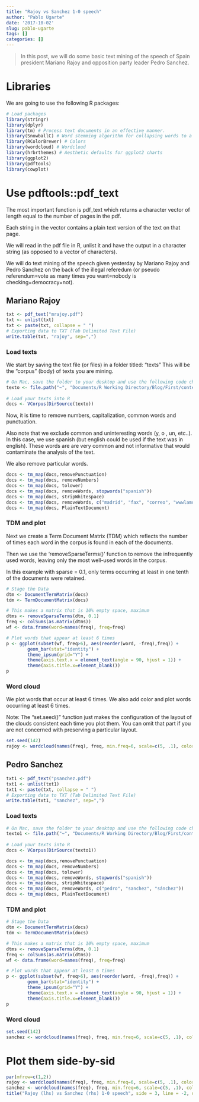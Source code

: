 ```yaml
---
title: "Rajoy vs Sanchez 1-0 speech"
author: "Pablo Ugarte"
date: '2017-10-02'
slug: pablo-ugarte
tags: []
categories: []
---
```


>In this post, we will do some basic text mining of the speech of Spain president Mariano Rajoy and opposition party leader Pedro Sanchez.

# Libraries

We are going to use the following R packages:

```r
# Load packages
library(stringr)
library(dplyr)
library(tm) # Process text documents in an effective manner.
library(SnowballC) # Word stemming algorithm for collapsing words to a common root
library(RColorBrewer) # Colors
library(wordcloud) # Wordcloud
library(hrbrthemes) # Aesthetic defaults for ggplot2 charts
library(ggplot2)
library(pdftools)
library(cowplot)
```

# Use pdftools::pdf_text

The most important function is pdf_text which returns a character vector of length equal to the number of pages in the pdf. 

Each string in the vector contains a plain text version of the text on that page.

We will read in the pdf file in R, unlist it and have the output in a character string (as opposed to a vector of characters).

We will do text mining of the speech given yesterday by Mariano Rajoy and Pedro Sanchez on the back of the illegal referedum (or pseudo referendum=vote as many times you want=nobody is checking=democracy=not).

## Mariano Rajoy

```r
txt <- pdf_text("mrajoy.pdf")
txt <- unlist(txt)
txt <- paste(txt, collapse = " ")
# Exporting data to TXT (Tab Delimited Text File)
write.table(txt, "rajoy", sep=",")
```

### Load texts

We start by saving the text file (or files) in a folder titled: “texts” This will be the “corpus” (body) of texts you are mining.

```r
# On Mac, save the folder to your desktop and use the following code chunk
texto <- file.path("~", "Documents/R Working Directory/Blog/First/content/post/", "gov")
  
# Load your texts into R
docs <- VCorpus(DirSource(texto))
```

Now, it is time to remove numbers, capitalization, common words and punctuation. 

Also note that we exclude common and uninteresting words (y, o , un, etc..). In this case, we use spanish (but english could be used if the text was in english). These words are are very common and not informative that would contaminate the analysis of the text. 

We also remove particular words.

```r
docs <- tm_map(docs,removePunctuation)   
docs <- tm_map(docs, removeNumbers)   
docs <- tm_map(docs, tolower)   
docs <- tm_map(docs, removeWords, stopwords("spanish"))   
docs <- tm_map(docs, stripWhitespace)
docs <- tm_map(docs, removeWords, c("madrid", "fax", "correo", "wwwlamoncloagobes", "tel", "prensa", "moncloa", "complejo", "comunicacion", "comunicación", "presidencia", "secretaría", "página", "electrónico"))
docs <- tm_map(docs, PlainTextDocument) 
```

### TDM and plot

Next we create a Term Document Matrix (TDM) which reflects the number of times each word in the corpus is found in each of the documents. 

Then we use the ‘removeSparseTerms()’ function to remove the infrequently used words, leaving only the most well-used words in the corpus. 

In this example with sparse = 0.1, only terms occurring at least in one tenth of the documents were retained.

```r
# Stage the Data      
dtm <- DocumentTermMatrix(docs)   
tdm <- TermDocumentMatrix(docs) 

# This makes a matrix that is 10% empty space, maximum
dtms <- removeSparseTerms(dtm, 0.1) 
freq <- colSums(as.matrix(dtms)) 
wf <- data.frame(word=names(freq), freq=freq)  

# Plot words that appear at least 6 times
p <- ggplot(subset(wf, freq>6), aes(reorder(word, -freq),freq)) +
        geom_bar(stat="identity") +
        theme_ipsum(grid="Y") +
        theme(axis.text.x = element_text(angle = 90, hjust = 1)) +
        theme(axis.title.x=element_blank()) 
p  
```

### Word cloud

We plot words that occur at least 6 times. We also add color and plot words occurring at least 6 times.

Note: The "set.seed()" function just makes the configuration of the layout of the clouds consistent each time you plot them. You can omit that part if you are not concerned with preserving a particular layout. 

```r
set.seed(142) 
rajoy <- wordcloud(names(freq), freq, min.freq=6, scale=c(5, .1), colors=brewer.pal(6, "Dark2"))
```

## Pedro Sanchez

```r
txt1 <- pdf_text("psanchez.pdf")
txt1 <- unlist(txt1)
txt1 <- paste(txt, collapse = " ")
# Exporting data to TXT (Tab Delimited Text File)
write.table(txt1, "sanchez", sep=",")
```

### Load texts

```r
# On Mac, save the folder to your desktop and use the following code chunk
texto1 <- file.path("~", "Documents/R Working Directory/Blog/First/content/post/", "psoe")
  
# Load your texts into R
docs <- VCorpus(DirSource(texto1))
```

```r
docs <- tm_map(docs,removePunctuation)   
docs <- tm_map(docs, removeNumbers)   
docs <- tm_map(docs, tolower)   
docs <- tm_map(docs, removeWords, stopwords("spanish"))   
docs <- tm_map(docs, stripWhitespace)
docs <- tm_map(docs, removeWords, c("pedro", "sanchez", "sánchez"))
docs <- tm_map(docs, PlainTextDocument) 
```

### TDM and plot

```r
# Stage the Data      
dtm <- DocumentTermMatrix(docs)   
tdm <- TermDocumentMatrix(docs) 

# This makes a matrix that is 10% empty space, maximum
dtms <- removeSparseTerms(dtm, 0.1) 
freq <- colSums(as.matrix(dtms)) 
wf <- data.frame(word=names(freq), freq=freq)  

# Plot words that appear at least 6 times
p <- ggplot(subset(wf, freq>6), aes(reorder(word, -freq),freq)) +
        geom_bar(stat="identity") +
        theme_ipsum(grid="Y") +
        theme(axis.text.x = element_text(angle = 90, hjust = 1)) +
        theme(axis.title.x=element_blank()) 
p  
```

### Word cloud

```r
set.seed(142) 
sanchez <- wordcloud(names(freq), freq, min.freq=6, scale=c(5, .1), colors=brewer.pal(6, "Dark2"))
```

# Plot them side-by-sid

```r
par(mfrow=c(1,2))
rajoy <- wordcloud(names(freq), freq, min.freq=6, scale=c(5, .1), colors=brewer.pal(6, "Dark2"))
sanchez <- wordcloud(names(freq), freq, min.freq=6, scale=c(5, .1), colors=brewer.pal(6, "Dark2"))
title("Rajoy (lhs) vs Sanchez (rhs) 1-0 speech", side = 3, line = -2, outer = TRUE)
```

